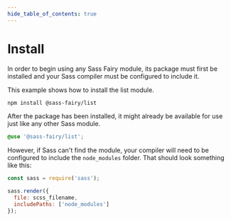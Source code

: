 ```yaml
---
hide_table_of_contents: true
---
```


# Install

In order to begin using any Sass Fairy module, its package must first be installed and your Sass compiler must be configured to include it.

This example shows how to install the list module.

```sh
npm install @sass-fairy/list
```

After the package has been installed, it might already be available for use just like any other Sass module.

```scss
@use '@sass-fairy/list';
```

However, if Sass can't find the module, your compiler will need to be configured to include the `node_modules` folder. That should look something like this:

```js
const sass = require('sass');

sass.render({
  file: scss_filename,
  includePaths: ['node_modules']
});
```
